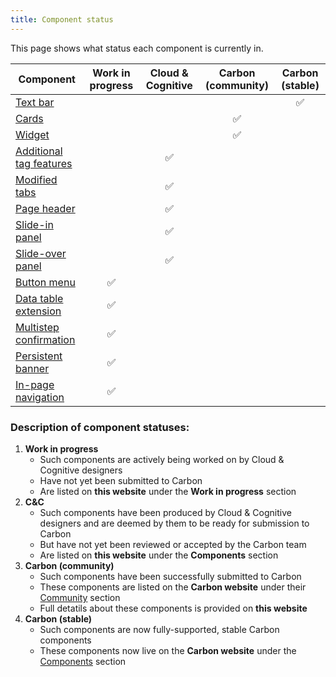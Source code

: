 ```yaml
---
title: Component status
---
```


<PageDescription>

This page shows what status each component is currently in.

</PageDescription>

| Component                                                    | Work in progress | Cloud & Cognitive | Carbon (community)    | Carbon (stable) |
| ------------------------------------------------------------ | :--------------: | :---------------: | :-------------------: | :-------------: |
| [Text bar](/components/text-bar)                             |                  |                   |                       |         ✅      |
| [Cards](/components/card/usage)                              |                  |                   |          ✅           |                 |
| [Widget](/components/widget/usage)                           |                  |                   |          ✅           |                 |
| [Additional tag features](/components/additional-tag-features)|                 |      ✅           |                       |                 |
| [Modified tabs](/components/modified-tabs)                   |                  |      ✅           |                       |                 |
| [Page header](/components/page-header/usage)                 |                  |      ✅           |                       |                 |
| [Slide-in panel](/components/slide-in-panel)                 |                  |      ✅           |                       |                 |
| [Slide-over panel](/components/slide-over-panel/usage)       |                  |      ✅           |                       |                 |
| [Button menu](/wip/button-menu)                              |        ✅        |                   |                       |                 |
| [Data table extension](/wip/data-tables/usage)               |        ✅        |                   |                       |                 |
| [Multistep confirmation](/wip/multistep-confirmation)        |        ✅        |                   |                       |                 |
| [Persistent banner](/wip/persistent-banner)                  |        ✅        |                   |                       |                 |
| [In-page navigation](/wip/in-page-navigation/usage)          |        ✅        |                   |                       |                 |


### Description of component statuses:

1. **Work in progress**
   - Such components are actively being worked on by Cloud & Cognitive designers
   - Have not yet been submitted to Carbon
   - Are listed on **this website** under the **Work in progress** section
2. **C&C**
   - Such components have been produced by Cloud & Cognitive designers and are deemed by them to be ready for submission to Carbon
   - But have not yet been reviewed or accepted by the Carbon team
   - Are listed on **this website** under the **Components** section
3. **Carbon (community)**
   - Such components have been successfully submitted to Carbon
   - These components are listed on the **Carbon website** under their [Community](https://www.carbondesignsystem.com/community/components) section
   - Full detatils about these components is provided on **this website**
4. **Carbon (stable)**
   - Such components are now fully-supported, stable Carbon components
   - These components now live on the **Carbon website** under the [Components](https://www.carbondesignsystem.com/components/overview) section
